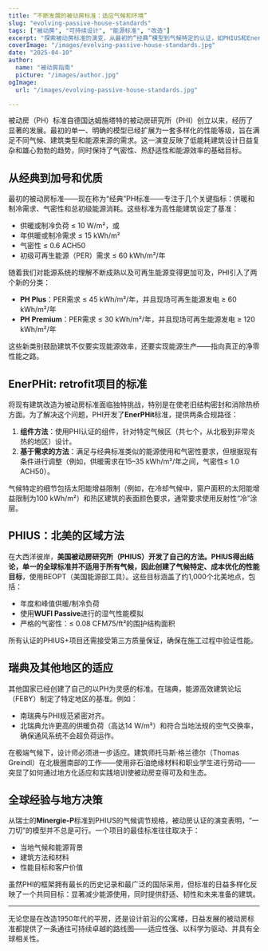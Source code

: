 ```yaml
---
title: “不断发展的被动房标准：适应气候和环境”
slug: "evolving-passive-house-standards"
tags: ["被动房", "可持续设计", "能源标准", "改造"]
excerpt: "探索被动房标准的演变，从最初的“经典”模型到气候特定的认证，如PHIUS和EnerPHit，反映出对灵活性和全球适用性日益增长的需求。"
coverImage: "/images/evolving-passive-house-standards.jpg"
date: "2025-04-10"
author:
  name: "被动房指南"
  picture: "/images/author.jpg"
ogImage:
  url: "/images/evolving-passive-house-standards.jpg"

---
```

被动房（PH）标准自德国达姆施塔特的被动房研究所（PHI）创立以来，经历了显著的发展。最初的单一、明确的模型已经扩展为一套多样化的性能等级，旨在满足不同气候、建筑类型和能源来源的需求。这一演变反映了低能耗建筑设计日益复杂和雄心勃勃的趋势，同时保持了气密性、热舒适性和能源效率的基础目标。

## 从经典到加号和优质

最初的被动房标准——现在称为“经典”PH标准——专注于几个关键指标：供暖和制冷需求、气密性和总初级能源消耗。这些标准为高性能建筑设定了基准：

- 供暖或制冷负荷 ≤ 10 W/m²，或
- 年供暖或制冷需求 ≤ 15 kWh/m²
- 气密性 ≤ 0.6 ACH50
- 初级可再生能源（PER）需求 ≤ 60 kWh/m²/年

随着我们对能源系统的理解不断成熟以及可再生能源变得更加可及，PHI引入了两个新的分类：

- **PH Plus**：PER需求 ≤ 45 kWh/m²/年，并且现场可再生能源发电 ≥ 60 kWh/m²/年
- **PH Premium**：PER需求 ≤ 30 kWh/m²/年，并且现场可再生能源发电 ≥ 120 kWh/m²/年

这些新类别鼓励建筑不仅要实现能源效率，还要实现能源生产——指向真正的净零性能之路。
## EnerPHit:  retrofit项目的标准

将现有建筑改造为被动房标准面临独特挑战，特别是在使老旧结构密封和消除热桥方面。为了解决这个问题，PHI开发了**EnerPHit**标准，提供两条合规路径：

1. **组件方法**：使用PHI认证的组件，针对特定气候区（共七个，从北极到非常炎热的地区）设计。
2. **基于需求的方法**：满足与经典标准类似的能源使用和气密性要求，但根据现有条件进行调整（例如，供暖需求在15–35 kWh/m²/年之间，气密性≤ 1.0 ACH50）。

气候特定的细节包括太阳能增益限制（例如，在冷却气候中，窗户面积的太阳能增益限制为100 kWh/m²）和热区建筑的表面颜色要求，通常要求使用反射性“冷”涂层。

## PHIUS：北美的区域方法

在大西洋彼岸，**美国被动房研究所（PHIUS）**开发了自己的方法。PHIUS得出结论，单一的全球标准并不适用于所有气候，因此创建了**气候特定、成本优化的性能目标**，使用BEOPT（美国能源部工具）。这些目标涵盖了约1,000个北美地点，包括：

- 年度和峰值供暖/制冷负荷
- 使用**WUFI Passive**进行的湿气性能模拟
- 严格的气密性：≤ 0.08 CFM75/ft²的围护结构面积

所有认证的PHIUS+项目还需接受第三方质量保证，确保在施工过程中验证性能。
## 瑞典及其他地区的适应

其他国家已经创建了自己的以PH为灵感的标准。在瑞典，能源高效建筑论坛（FEBY）制定了特定地区的基准。例如：

- 南瑞典与PHI规范紧密对齐。
- 北瑞典允许更高的供暖负荷（高达14 W/m²）和符合当地法规的空气交换率，确保通风系统不会超负荷运作。

在极端气候下，设计师必须进一步适应。建筑师托马斯·格兰德尔（Thomas Greindl）在北极圈南部的工作——使用非石油绝缘材料和职业学生进行劳动——突显了如何通过地方化适应和实践培训使被动房变得可及和生态。

## 全球经验与地方决策

从瑞士的**Minergie-P**标准到PHIUS的气候调节规格，被动房认证的演变表明，“一刀切”的模型并不总是可行。一个项目的最佳标准往往取决于：

- 当地气候和能源背景
- 建筑方法和材料
- 性能目标和客户价值

虽然PHI的框架拥有最长的历史记录和最广泛的国际采用，但标准的日益多样化反映了一个共同目标：显著减少能源使用，同时提供舒适、韧性和未来准备的建筑。

---

无论您是在改造1950年代的平房，还是设计前沿的公寓楼，日益发展的被动房标准都提供了一条通往可持续卓越的路线图——适应性强、以科学为驱动、并具有全球相关性。
